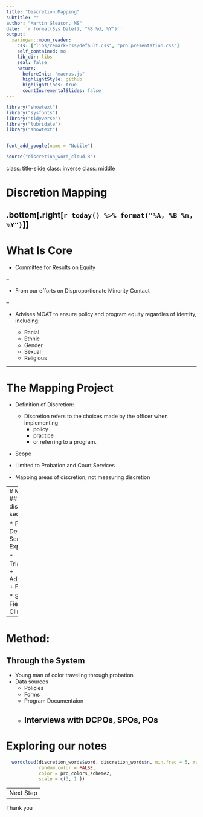 ```yaml
---
title: "Discretion Mapping"
subtitle: ""
author: "Martin Gleason, MS"
date: '`r format(Sys.Date(), "%B %d, %Y")`'
output:
  xaringan::moon_reader:
    css: ["libs/remark-css/default.css", "pro_presentation.css"]
    self_contained: no
    lib_dir: libs
    seal: false
    nature:
      beforeInit: "macros.js"
      highlightStyle: github
      highlightLines: true
      countIncrementalSlides: false
---
```

```r
library("showtext")
library("sysfonts")
library("tidyverse")
library("lubridate")
library("showtext")


font_add_google(name = "Nobile")

source("discretion_word_cloud.R")
```
class: title-slide
class: inverse
class: middle

# Discretion Mapping
.bottom[.right[`r today() %>% format("%A, %B %m, %Y")`]]
---
# What Is Core

* Committee for Results on Equity

--

* From our efforts on Disproportionate Minority Contact


--

* Advises MOAT to ensure policy and program equity regardles of identity, including:

  + Racial
  + Ethnic
  + Gender
  + Sexual
  + Religious
  
---

# The Mapping Project

* Definition of Discretion: 
  + Discretion refers to the choices made by the officer when implementing
    - policy
    - practice
    - or referring to a program. 

* Scope

 + Limited to Probation and Court Services
 
 + Mapping areas of discretion, not measuring discretion
 
 
---
# Method: 
## Three distinction sections

* Pre-trial
  + Detention Screening
  + Expeditor

* Trial/Hearing
  + Adjudication
  + Field
  
* Services
  + Field
  + Clinical
---

# Method: 
## Through the System

* Young man of color traveling through probation
* Data sources
  + Policies
  + Forms
  + Program Documentaion
  + Interviews with DCPOs, SPOs, POs
---

# Exploring our notes
```r

  wordcloud(discretion_words$word, discretion_words$n, min.freq = 5, random.order = FALSE,
            random.color = FALSE, 
            color = pro_colors_scheme2,
            scale = c(3, 1 ))
```
---
Next Step
---
Thank you
